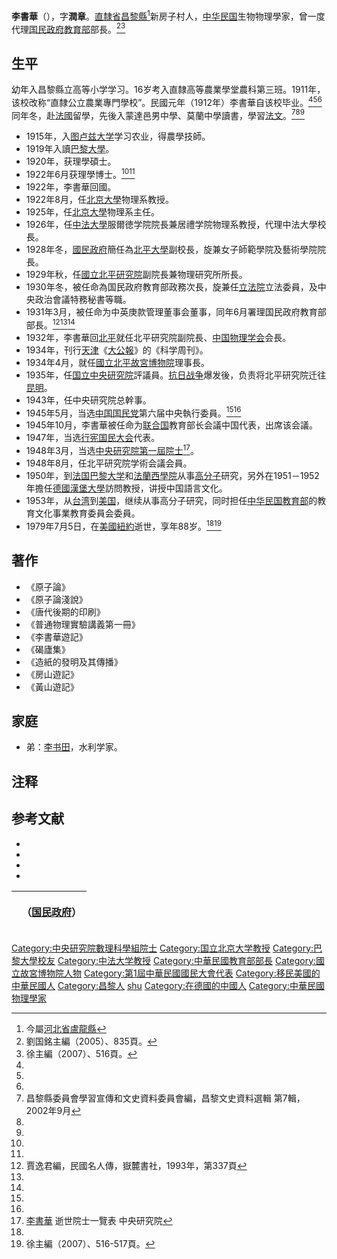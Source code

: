 {{Infobox person
| 姓名       = 李书华
| 圖像       = Li Shuhua.jpg
| 圖像說明   = 1931年《[[中国名人录|中国名人录]]》中的李書華照片
| 原文名     = 
| 羅馬拼音   = 
| 英文名     = 
| 字         = 潤章
| 號         = 
| 別名       = 
| 出生日期   = {{Birth date|1890|9|23}}
| 出生地點   = {{QING}}[[直隸省|直隸省]][[秦皇島市|秦皇島市]][[盧龍縣|昌黎縣]]新房子村
| 逝世日期   = {{Death date and age|1979|7|5|1890|9|23}}
| 逝世地點   = {{USA}}[[紐約州|紐約州]][[紐約市|紐約市]]
| 死因       = 
| 墓地       = 
| 國籍       = {{QING}}（1890年–1911年）<br> {{ROC-1912}}（1912年–?年）<br>{{ROC}}（?年–1979年）
| 籍貫       = <!-- （僅限部分地區人士使用） -->
| 民族       = 
| 語言       = [[漢語|漢語]]<br />[[法語|法語]]
| 政黨       = {{KMT}}
| 公民權     = 
| 教育程度   = 
| 母校       = 直隸高等農業學堂<br />[[巴黎大學|巴黎大學]]<br />[[圖盧茲大學|圖盧茲大學]]
| 職業       = 
| 活躍時期   = 
| 組織       = 
| 機構       = 
| 知名原因   = 
| 研究領域   = 
| 配偶       =王文田(續弦，南開女中主任) 
| 兒女       = <!-- {{Children|姓名|出生年|逝世年}} -->
| 父母       = 
| 親屬       = 弟：[[李书田|李书田]]
| 獲獎       = 
| module     = 
| 簽名       = 
| 腳註       = 
}}
'''李書華'''（{{bd|1890年|9月23日|1979年|7月5日}}），字'''潤章'''。[[直隸省|直隸省]][[昌黎縣|昌黎縣]]<ref>今屬[[河北省|河北省]][[盧龍縣|盧龍縣]]</ref>新房子村人，[[中华民国|中华民国]]生物物理學家，曾一度代理[[中華民國教育部|国民政府教育部]]部長。<ref name=Liu>劉国銘主編（2005）、835頁。</ref><ref name=Xu>徐主編（2007）、516頁。</ref>

== 生平 ==
幼年入昌黎縣立高等小学学习。16岁考入直隸高等農業學堂農科第三班。1911年，该校改称“直隸公立農業專門學校”。民國元年（1912年）李書華自该校毕业。<ref name=jia/><ref name=Liu/><ref name=Xu/>同年冬，赴[[法國|法國]]留學，先後入蒙達邑男中學、莫蘭中學讀書，學習[[法文|法文]]。<ref>昌黎縣委員會學習宣傳和文史資料委員會編，昌黎文史資料選輯 第7輯，2002年9月</ref><ref name=Liu/><ref name=Xu/>
* 1915年，入[[图卢兹大学|图卢兹大学]]学习农业，得農學技師。
* 1919年入讀[[巴黎大學|巴黎大學]]。
* 1920年，获理學碩士。
* 1922年6月获理學博士。<ref name=Liu/><ref name=Xu/>
* 1922年，李書華回國。
* 1922年8月，任[[北京大學|北京大學]]物理系教授。
* 1925年，任[[北京大學|北京大學]]物理系主任。
* 1926年，任[[中法大學|中法大學]]服爾徳学院院長兼居禮学院物理系教授，代理中法大學校長。
* 1928年冬，[[國民政府|國民政府]]簡任為[[北平大學|北平大學]]副校長，旋兼女子師範學院及藝術學院院長。
* 1929年秋，任[[國立北平研究院|國立北平研究院]]副院長兼物理研究所所長。
* 1930年冬，被任命為国民政府教育部政務次長，旋兼任[[立法院|立法院]]立法委員，及中央政治會議特務秘書等職。
* 1931年3月，被任命为中英庚款管理董事会董事，同年6月署理国民政府教育部部長。<ref name=jia>賈逸君編，民國名人傳，嶽麓書社，1993年，第337頁</ref><ref name=Liu/><ref name=Xu/>
* 1932年，李書華回[[北平|北平]]就任北平研究院副院長、[[中国物理学会|中国物理学会]]会長。
* 1934年，刊行[[天津|天津]]《[[大公報|大公報]]》的《科学周刊》。
* 1934年4月，就任[[國立故宮博物院|國立北平故宮博物院]]理事長。
* 1935年，任[[国立中央研究院|国立中央研究院]]評議員。[[抗日战争|抗日战争]]爆发後，负责将北平研究院迁往[[昆明|昆明]]。
* 1943年，任中央研究院总幹事。
* 1945年5月，当选[[中国国民党|中国国民党]]第六届中央執行委員。<ref name=Liu/><ref name=Xu/>
* 1945年10月，李書華被任命为[[联合国|联合国]]教育部长会議中国代表，出席该会議。
* 1947年，当选[[行宪国民大会|行宪国民大会]]代表。
* 1948年3月，当选[[中央研究院第一屆院士|中央研究院第一屆院士]]<ref>[https://academicians.sinica.edu.tw/index.php?func=1-D 李書華] {{Wayback|url=https://academicians.sinica.edu.tw/index.php?func=1-D |date=20161102125806 }} 逝世院士一覽表 中央研究院</ref>。
* 1948年8月，任北平研究院学術会議会員。
* 1950年，到[[法国|法国]][[巴黎大学|巴黎大学]]和[[法蘭西學院|法蘭西學院]]从事[[高分子|高分子]]研究，另外在1951－1952年擔任[[德國|德國]][[漢堡大學|漢堡大學]]訪問教授，讲授中国語言文化。
* 1953年，从[[台湾|台湾]]到[[美国|美国]]，继续从事高分子研究，同时担任[[中华民国教育部|中华民国教育部]]的教育文化事業教育委員会委員。
* 1979年7月5日，在[[美國|美國]][[紐約|紐約]]逝世，享年88岁。<ref name=Liu/><ref>徐主編（2007）、516-517頁。</ref>

== 著作 ==
* 《原子論》
* 《原子論淺說》
* 《唐代後期的印刷》
* 《普通物理實驗講義第一冊》
* 《李書華遊記》
* 《碣廬集》
* 《造紙的發明及其傳播》
* 《房山遊記》
* 《黃山遊記》

== 家庭 ==
* 弟：[[李书田|李书田]]，水利学家。

== 注释 ==
{{reflist}}

== 参考文献 ==
* <span style="font-size:90%;">{{Cite book|author = 徐友春主編|title = 民国人物大辞典 増訂版|year = 2007|publisher = 河北人民出版社|isbn = 978-7-202-03014-1}}</span>
* <span style="font-size:90%;">{{Cite book|author = 劉国銘主編|title = 中国国民党百年人物全書|year = 2005|publisher = 团結出版社|isbn = 7-80214-039-0}}</span>
* <span style="font-size:90%;">{{Cite book|author = 劉寿林等編|title = 民国職官年表|year = 1995|publisher = [[中華書局|中華書局]]|isbn = 7-101-01320-1}}</span>
* <span style="font-size:90%;">{{Cite book|author = 陳和銑|title = 李潤章先生悼辭，载 傳記文學 第35卷|year = 1979|publisher = 傳記文學雜誌社|isbn = 7-101-01320-1}}</span>

{| class="wikitable" style="margin:0 auto"
|- 
!　{{CHN1928}}（[[国民政府|国民政府]]）
{{先代次代|[[中華民国教育部|教育部部長]]（代理）|<small>1931年6月19日—12月30日</small>|[[高鲁_(天文学家)|高鲁]]|[[朱家驊|朱家驊]]}}
|}
{{中央研究院第一屆院士}}
{{第2屆中華民國訓政時期立法委員名單}}
{{中華民國教育部部長}}
{{Authority control}}

{{DEFAULTSORT:Li shuhua}}
[[Category:中央研究院數理科學組院士|Category:中央研究院數理科學組院士]]
[[Category:国立北京大学教授|Category:国立北京大学教授]]
[[Category:巴黎大學校友|Category:巴黎大學校友]]
[[Category:中法大学教授|Category:中法大学教授]]
[[Category:中華民國教育部部長|Category:中華民國教育部部長]]
[[Category:國立故宮博物院人物|Category:國立故宮博物院人物]]
[[Category:第1屆中華民國國民大會代表|Category:第1屆中華民國國民大會代表]]
[[Category:移民美國的中華民國人|Category:移民美國的中華民國人]]
[[Category:昌黎人|Category:昌黎人]]
[[Category:李姓|shu]]
[[Category:在德國的中國人|Category:在德國的中國人]]
[[Category:中華民國物理學家|Category:中華民國物理學家]]